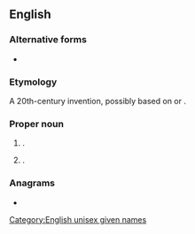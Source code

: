 {{also|darian|darían}}
==English==

===Alternative forms===
* {{l|en|Darien}}

===Etymology===
A 20th-century invention, possibly based on {{m|en|Darius}} or {{m|en|Dorian}}.

===Proper noun===
{{en-proper noun}}

# {{given name|lang=en|male|from=coinages}}.
# {{given name|lang=en|female|from=coinages}}.

===Anagrams===
* {{anagrams|en|a=aadinr|Adrian|Adrina|Ardian|ardian|radian}}

[[Category:English unisex given names]]
